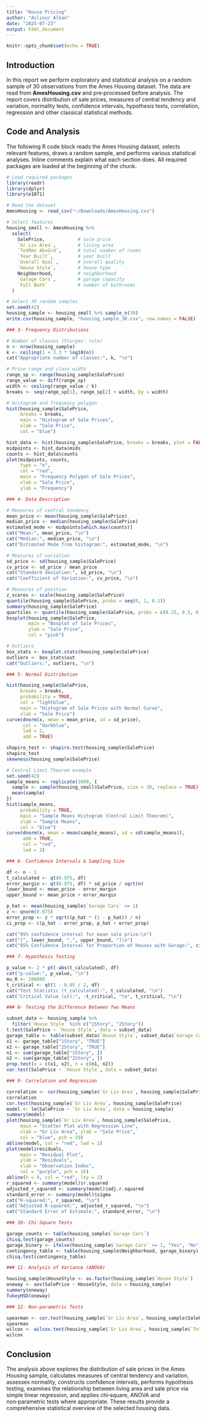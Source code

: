 ```yaml
---
title: "House Pricing"
author: "Aslınur Alkan"
date: "2025-07-23"
output: html_document
---
```


```r
knitr::opts_chunk$set(echo = TRUE)
```

## Introduction

In this report we perform exploratory and statistical analysis on a random sample of 30 observations from the Ames Housing dataset.  The data are read from **AmesHousing.csv** and pre‑processed before analysis.  The report covers distribution of sale prices, measures of central tendency and variation, normality tests, confidence intervals, hypothesis tests, correlation, regression and other classical statistical methods.

## Code and Analysis

The following R code block reads the Ames Housing dataset, selects relevant features, draws a random sample, and performs various statistical analyses.  Inline comments explain what each section does.  All required packages are loaded at the beginning of the chunk.

```r
# Load required packages
library(readr)
library(dplyr)
library(e1071)

# Read the dataset
AmesHousing <- read_csv("~/Downloads/AmesHousing.csv")

# Select features
housing_small <- AmesHousing %>%
  select(
    SalePrice,            # sale price
    `Gr Liv Area`,        # living area
    `TotRms AbvGrd`,      # total number of rooms
    `Year Built`,         # year built
    `Overall Qual`,       # overall quality
    `House Style`,        # house type
    Neighborhood,         # neighborhood
    `Garage Cars`,        # garage capacity
    `Full Bath`           # number of bathrooms
  )

# Select 30 random samples
set.seed(42)
housing_sample <- housing_small %>% sample_n(30)
write.csv(housing_sample, "housing_sample_30.csv", row.names = FALSE)

### 3- Frequency Distributions

# Number of classes (Sturges' rule)
n <- nrow(housing_sample)
k <- ceiling(1 + 3.3 * log10(n))
cat("Appropriate number of classes:", k, "\n")

# Price range and class width
range_sp <- range(housing_sample$SalePrice)
range_value <- diff(range_sp)
width <- ceiling(range_value / k)
breaks <- seq(range_sp[1], range_sp[2] + width, by = width)

# Histogram and frequency polygon
hist(housing_sample$SalePrice,
     breaks = breaks,
     main = "Histogram of Sale Prices",
     xlab = "Sale Price",
     col = "blue")

hist_data <- hist(housing_sample$SalePrice, breaks = breaks, plot = FALSE)
midpoints <- hist_data$mids
counts <- hist_data$counts
plot(midpoints, counts,
     type = "o",
     col = "red",
     main = "Frequency Polygon of Sale Prices",
     xlab = "Sale Price",
     ylab = "Frequency")

### 4- Data Description

# Measures of central tendency
mean_price <- mean(housing_sample$SalePrice)
median_price <- median(housing_sample$SalePrice)
estimated_mode <- midpoints[which.max(counts)]
cat("Mean:", mean_price, "\n")
cat("Median:", median_price, "\n")
cat("Estimated Mode from histogram:", estimated_mode, "\n")

# Measures of variation
sd_price <- sd(housing_sample$SalePrice)
cv_price <- sd_price / mean_price
cat("Standard deviation:", sd_price, "\n")
cat("Coefficient of Variation:", cv_price, "\n")

# Measures of position
z_scores <- scale(housing_sample$SalePrice)
quantile(housing_sample$SalePrice, probs = seq(0, 1, 0.1))
summary(housing_sample$SalePrice)
quartiles <- quantile(housing_sample$SalePrice, probs = c(0.25, 0.5, 0.75))
boxplot(housing_sample$SalePrice,
        main = "Boxplot of Sale Prices",
        ylab = "Sale Price",
        col = "pink")

# Outliers
box_stats <- boxplot.stats(housing_sample$SalePrice)
outliers <- box_stats$out
cat("Outliers:", outliers, "\n")

### 5- Normal Distribution

hist(housing_sample$SalePrice,
     breaks = breaks,
     probability = TRUE,
     col = "lightblue",
     main = "Histogram of Sale Prices with Normal Curve",
     xlab = "Sale Price")
curve(dnorm(x, mean = mean_price, sd = sd_price),
      col = "darkblue",
      lwd = 2,
      add = TRUE)

shapiro_test <- shapiro.test(housing_sample$SalePrice)
shapiro_test
skewness(housing_sample$SalePrice)

# Central Limit Theorem example
set.seed(42)
sample_means <- replicate(1000, {
  sample <- sample(housing_small$SalePrice, size = 30, replace = TRUE)
  mean(sample)
})
hist(sample_means,
     probability = TRUE,
     main = "Sample Means Histogram (Central Limit Theorem)",
     xlab = "Sample Means",
     col = "blue")
curve(dnorm(x, mean = mean(sample_means), sd = sd(sample_means)),
      add = TRUE,
      col = "red",
      lwd = 2)

### 6- Confidence Intervals & Sampling Size

df <- n - 1
t_calculated <- qt(0.975, df)
error_margin <- qt(0.975, df) * sd_price / sqrt(n)
lower_bound <- mean_price - error_margin
upper_bound <- mean_price + error_margin

p_hat <- mean(housing_sample$`Garage Cars` >= 1)
z <- qnorm(0.975)
error_prop <- z * sqrt((p_hat * (1 - p_hat)) / n)
ci_prop <- c(p_hat - error_prop, p_hat + error_prop)

cat("95% confidence interval for mean sale price:\n")
cat("[", lower_bound, ",", upper_bound, "]\n")
cat("95% Confidence Interval for Proportion of Houses with Garage:", ci_prop , "\n")

### 7- Hypothesis Testing

p_value <- 2 * pt(-abs(t_calculated), df)
cat("p-value:", p_value, "\n")
mu_0 <- 200000
t_critical <- qt(1 - 0.05 / 2, df)
cat("Test Statistic (t_calculated):", t_calculated, "\n")
cat("Critical Value (±t):", -t_critical, "to", t_critical, "\n")

### 8- Testing the Difference Between Two Means

subset_data <- housing_sample %>%
  filter(`House Style` %in% c("1Story", "2Story"))
t.test(SalePrice ~ `House Style`, data = subset_data)
garage_table <- table(subset_data$`House Style`, subset_data$`Garage Cars` >= 1)
x1 <- garage_table["1Story", "TRUE"]
x2 <- garage_table["2Story", "TRUE"]
n1 <- sum(garage_table["1Story", ])
n2 <- sum(garage_table["2Story", ])
prop.test(x = c(x1, x2), n = c(n1, n2))
var.test(SalePrice ~ `House Style`, data = subset_data)

### 9- Correlation and Regression

correlation <- cor(housing_sample$`Gr Liv Area`, housing_sample$SalePrice)
correlation
cor.test(housing_sample$`Gr Liv Area`, housing_sample$SalePrice)
model <- lm(SalePrice ~ `Gr Liv Area`, data = housing_sample)
summary(model)
plot(housing_sample$`Gr Liv Area`, housing_sample$SalePrice,
     main = "Scatter Plot with Regression Line",
     xlab = "Gr Liv Area", ylab = "Sale Price",
     col = "blue", pch = 19)
abline(model, col = "red", lwd = 2)
plot(model$residuals,
     main = "Residual Plot",
     ylab = "Residuals",
     xlab = "Observation Index",
     col = "purple", pch = 16)
abline(h = 0, col = "red", lty = 2)
r_squared <- summary(model)$r.squared
adjusted_r_squared <- summary(model)$adj.r.squared
standard_error <- summary(model)$sigma
cat("R-squared:", r_squared, "\n")
cat("Adjusted R-squared:", adjusted_r_squared, "\n")
cat("Standard Error of Estimate:", standard_error, "\n")

### 10- Chi-Square Tests

garage_counts <- table(housing_sample$`Garage Cars`)
chisq.test(garage_counts)
garage_binary <- ifelse(housing_sample$`Garage Cars` >= 1, "Yes", "No")
contingency_table <- table(housing_sample$Neighborhood, garage_binary)
chisq.test(contingency_table)

### 11- Analysis of Variance (ANOVA)

housing_sample$HouseStyle <- as.factor(housing_sample$`House Style`)
oneway <- aov(SalePrice ~ HouseStyle, data = housing_sample)
summary(oneway)
TukeyHSD(oneway)

### 12- Non‑parametric Tests

spearman <- cor.test(housing_sample$`Gr Liv Area`, housing_sample$SalePrice, method = "spearman")
spearman
wilcox <- wilcox.test(housing_sample$`Gr Liv Area`, housing_sample$`TotRms AbvGrd`, paired = TRUE)
wilcox
```

## Conclusion

The analysis above explores the distribution of sale prices in the Ames Housing sample, calculates measures of central tendency and variation, assesses normality, constructs confidence intervals, performs hypothesis testing, examines the relationship between living area and sale price via simple linear regression, and applies chi‑square, ANOVA and non‑parametric tests where appropriate.  These results provide a comprehensive statistical overview of the selected housing data.
